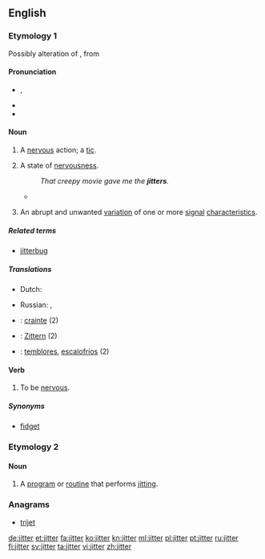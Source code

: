 ==English==

===Etymology 1===
Possibly alteration of {{term|chitter||tremble, shiver|lang=en}}, from {{etyl|enm|en}} {{term|chittern||lang=enm|to twitter, chatter}}
<!--SOED-->

====Pronunciation====
* {{a|UK}} {{IPA|/ˈdʒɪt.ə(ɹ)/}}, {{X-SAMPA|/"dZIt.@(r)/}}
* {{rhymes|ɪtə(r)}}
* {{audio|en-uk-jitter.ogg|Audio (UK)}}

====Noun====
{{en-noun}}

# A [[nervous]] action; a [[tic]].
# {{context|mostly|in the plural|often with "the"}} A state of [[nervousness]].
#: ''That creepy movie gave me the '''jitters'''.''
#* {{quote-news
|year=2010
|date=December 29
|author=Chris Whyatt  
|title=Chelsea 1 - 0 Bolton
|work=BBC
|url=http://news.bbc.co.uk/sport1/hi/football/eng_prem/9309542.stm
|page=
|passage=But Bolton deserve real credit, seeking to take advantage of their '''jitters''' at every opportunity in typically determined fashion.}}
# {{context|telecommunications}} An abrupt and unwanted [[variation]] of one or more [[signal]] [[characteristics]].

=====Related terms=====
* [[jitterbug]]

=====Translations=====
{{trans-top|A nervous action; a tic}}
{{trans-mid}}
{{trans-bottom}}

{{trans-top|A state of nervousness; the jitters}}
{{trans-mid}}
{{trans-bottom}}

{{trans-top|(''Telecommunications'') an abrupt and unwanted variation of signal characteristics}}
* Dutch: {{t+|nl|interferentie}}
{{trans-mid}}
* Russian: {{t+|ru|дрожание|n}}, {{t-|ru|джиттер|m}}
{{trans-bottom}}

{{checktrans-top}}
* {{ttbc|fr}} : [[crainte]] (2)
* {{ttbc|de}} :  [[Zittern]] (2)
{{trans-mid}}
* {{ttbc|es}} : [[temblores]], [[escalofríos]] (2)
{{trans-bottom}}

====Verb====
{{en-verb}}

# {{context|intransitive}} To be [[nervous]].

=====Synonyms=====
* [[fidget]]

===Etymology 2===
{{suffix|jit|er}}

====Noun====
{{en-noun}}

# {{context|computing}} A [[program]] or [[routine]] that performs [[jit]]ting.

===Anagrams===
* [[trijet#English|trijet]]

[[de:jitter]]
[[et:jitter]]
[[fa:jitter]]
[[ko:jitter]]
[[kn:jitter]]
[[ml:jitter]]
[[pl:jitter]]
[[pt:jitter]]
[[ru:jitter]]
[[fi:jitter]]
[[sv:jitter]]
[[ta:jitter]]
[[vi:jitter]]
[[zh:jitter]]